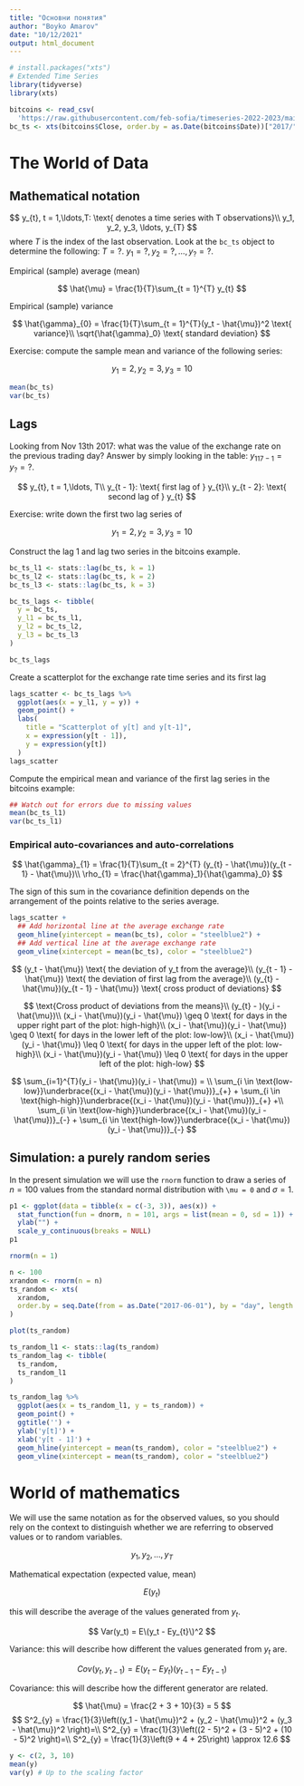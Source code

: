 ```yaml
---
title: "Основни понятия"
author: "Boyko Amarov"
date: "10/12/2021"
output: html_document
---
```


```r
# install.packages("xts")
# Extended Time Series
library(tidyverse)
library(xts)

bitcoins <- read_csv(
  'https://raw.githubusercontent.com/feb-sofia/timeseries-2022-2023/main/data/bitcoins.csv')
bc_ts <- xts(bitcoins$Close, order.by = as.Date(bitcoins$Date))["2017/"]
```

# The World of Data

## Mathematical notation

$$
y_{t}, t = 1,\ldots,T: \text{ denotes a time series with T observations}\\
y_1, y_2, y_3, \ldots, y_{T}
$$
where $T$ is the index of the last observation. Look at the `bc_ts` object to determine the following:  $T = ?$. $y_1 = ?, y_2 = ?, \ldots, y_{?} = ?$.


Empirical (sample) average (mean)

$$
\hat{\mu} = \frac{1}{T}\sum_{t = 1}^{T} y_{t}
$$

Empirical (sample) variance

$$
\hat{\gamma}_{0} = \frac{1}{T}\sum_{t = 1}^{T}(y_t - \hat{\mu})^2 \text{ variance}\\
\sqrt{\hat{\gamma}_0} \text{ standard deviation}
$$

Exercise: compute the sample mean and variance of the following series:

$$
y_1 = 2, y_2 = 3, y_3 = 10
$$


```r
mean(bc_ts)
var(bc_ts)
```

## Lags

Looking from Nov 13th 2017: what was the value of the exchange rate on the previous trading day? Answer
by simply looking in the table: $y_{117 - 1} = y_{?} = ?$.

$$
y_{t}, t = 1,\ldots, T\\
y_{t - 1}: \text{ first lag of } y_{t}\\
y_{t - 2}: \text{ second lag of } y_{t}
$$

Exercise: write down the first two lag series of

$$
y_1 = 2, y_2 = 3, y_3 = 10
$$

Construct the lag 1 and lag two series in the bitcoins example.

```r
bc_ts_l1 <- stats::lag(bc_ts, k = 1)
bc_ts_l2 <- stats::lag(bc_ts, k = 2)
bc_ts_l3 <- stats::lag(bc_ts, k = 3)

bc_ts_lags <- tibble(
  y = bc_ts,
  y_l1 = bc_ts_l1,
  y_l2 = bc_ts_l2,
  y_l3 = bc_ts_l3
)

bc_ts_lags
```

Create a scatterplot for the exchange rate time series and its first lag

```r
lags_scatter <- bc_ts_lags %>%
  ggplot(aes(x = y_l1, y = y)) +
  geom_point() +
  labs(
    title = "Scatterplot of y[t] and y[t-1]",
    x = expression(y[t - 1]),
    y = expression(y[t])
  )
lags_scatter
```

Compute the empirical mean and variance of the first lag series in the bitcoins example:

```r
## Watch out for errors due to missing values
mean(bc_ts_l1)
var(bc_ts_l1)
```

### Empirical auto-covariances and auto-correlations

$$
\hat{\gamma}_{1} = \frac{1}{T}\sum_{t = 2}^{T} (y_{t} - \hat{\mu})(y_{t - 1} - \hat{\mu})\\
\rho_{1} = \frac{\hat{\gamma}_1}{\hat{\gamma}_0}
$$

The sign of this sum in the covariance definition depends on the arrangement of the points relative to the
series average.

```r
lags_scatter +
  ## Add horizontal line at the average exchange rate
  geom_hline(yintercept = mean(bc_ts), color = "steelblue2") +
  ## Add vertical line at the average exchange rate
  geom_vline(xintercept = mean(bc_ts), color = "steelblue2")
```

$$
(y_t - \hat{\mu}) \text{ the deviation of y_t from the average}\\
(y_{t - 1} - \hat{\mu}) \text{ the deviation of first lag from the average}\\
(y_{t} - \hat{\mu})(y_{t - 1} - \hat{\mu}) \text{ cross product of deviations}
$$

$$
\text{Cross product of deviations from the means}\\
(y_{t} - )(y_i - \hat{\mu})\\
(x_i - \hat{\mu})(y_i - \hat{\mu}) \geq 0 \text{ for days in the upper right part of the plot: high-high}\\
(x_i - \hat{\mu})(y_i - \hat{\mu}) \geq 0 \text{ for days in the lower left of the plot: low-low}\\
(x_i - \hat{\mu})(y_i - \hat{\mu}) \leq 0 \text{ for days in the upper left of the plot: low-high}\\
(x_i - \hat{\mu})(y_i - \hat{\mu}) \leq 0 \text{ for days in the upper left of the plot: high-low}
$$

$$
\sum_{i=1}^{T}(y_i - \hat{\mu})(y_i - \hat{\mu}) = \\
\sum_{i \in \text{low-low}}\underbrace{(x_i - \hat{\mu})(y_i - \hat{\mu})}_{+} +
\sum_{i \in \text{high-high}}\underbrace{(x_i - \hat{\mu})(y_i - \hat{\mu})}_{+} +\\
\sum_{i \in \text{low-high}}\underbrace{(x_i - \hat{\mu})(y_i - \hat{\mu})}_{-} +
\sum_{i \in \text{high-low}}\underbrace{(x_i - \hat{\mu})(y_i - \hat{\mu})}_{-}
$$

## Simulation: a purely random series

In the present simulation we will use the `rnorm` function to draw a series of $n = 100$ values from the standard normal distribution
with `\mu = 0` and $\sigma = 1$.

```r
p1 <- ggplot(data = tibble(x = c(-3, 3)), aes(x)) +
  stat_function(fun = dnorm, n = 101, args = list(mean = 0, sd = 1)) +
  ylab("") +
  scale_y_continuous(breaks = NULL)
p1
```

```r
rnorm(n = 1)
```

```r
n <- 100
xrandom <- rnorm(n = n)
ts_random <- xts(
  xrandom,
  order.by = seq.Date(from = as.Date("2017-06-01"), by = "day", length.out = n)
)
```

```r
plot(ts_random)
```

```r
ts_random_l1 <- stats::lag(ts_random)
ts_random_lag <- tibble(
  ts_random,
  ts_random_l1
)

ts_random_lag %>%
  ggplot(aes(x = ts_random_l1, y = ts_random)) +
  geom_point() +
  ggtitle('') +
  ylab('y[t]') +
  xlab('y[t - 1]') +
  geom_hline(yintercept = mean(ts_random), color = "steelblue2") +
  geom_vline(xintercept = mean(ts_random), color = "steelblue2")
```


# World of mathematics

We will use the same notation as for the observed values, so you should rely on the context to
distinguish whether we are referring to observed values or to random variables.

$$
y_1, y_2, \ldots, y_T
$$

Mathematical expectation (expected value, mean)

$$
E(y_t)
$$

this will describe the average of the values generated from $y_t$.

$$
Var(y_t) = E\(y_t - Ey_{t}\)^2
$$

Variance: this will describe how different the values generated from $y_t$ are.

$$
Cov(y_t, y_{t - 1}) = E(y_{t} - Ey_{t})(y_{t - 1} - Ey_{t - 1})
$$

Covariance: this will describe how the different generator are related.


$$
\hat{\mu} = \frac{2 + 3 + 10}{3} = 5
$$
$$
S^2_{y} = \frac{1}{3}\left((y_1 - \hat{\mu})^2 + (y_2 - \hat{\mu})^2 + (y_3 - \hat{\mu})^2 \right)=\\
S^2_{y} = \frac{1}{3}\left((2 - 5)^2 + (3 - 5)^2 + (10 - 5)^2 \right)=\\
S^2_{y} = \frac{1}{3}\left(9 + 4 + 25\right) \approx 12.6
$$

```r
y <- c(2, 3, 10)
mean(y)
var(y) # Up to the scaling factor
```
